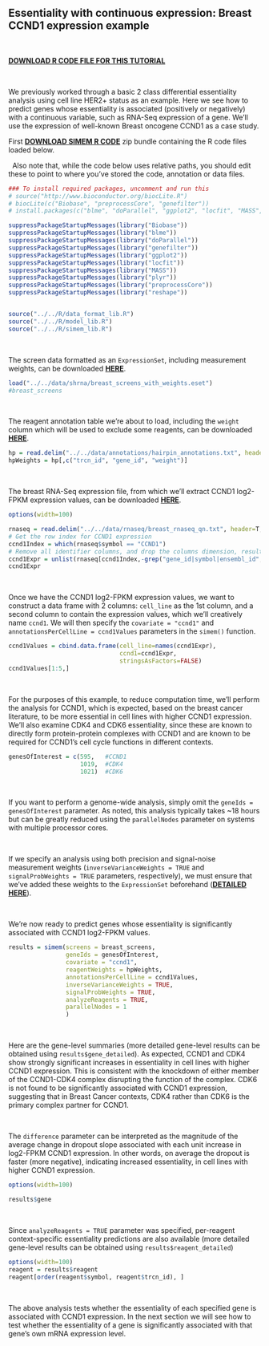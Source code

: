 Essentiality with continuous expression: Breast CCND1 expression example
-------------------------------------------------------------

&nbsp;

[__DOWNLOAD R CODE FILE FOR THIS TUTORIAL__](https://github.com/neellab/simem/blob/master/documentation/markdown/tutorial_R/marcotte_ccnd1_continuous_analysis.R?raw=true)

&nbsp;

We previously worked through a basic 2 class differential essentiality analysis using cell line HER2+ status as an example. Here we see how to predict genes whose essentiality is associated (positively or negatively) with a continuous variable, such as RNA-Seq expression of a gene. We'll use the expression of well-known Breast oncogene CCND1 as a case study.

First [__DOWNLOAD SIMEM R CODE__](https://github.com/neellab/simem/blob/master/R/simem_code.zip?raw=true) zip bundle containing the R code files loaded below.

&nbsp;
Also note that, while the code below uses relative paths, you should edit these to point to where you've stored the code, annotation or data files.

```r

### To install required packages, uncomment and run this
# source("http://www.bioconductor.org/biocLite.R")
# biocLite(c("Biobase", "preprocessCore", "genefilter"))
# install.packages(c("blme", "doParallel", "ggplot2", "locfit", "MASS", "plyr", "reshape"))

suppressPackageStartupMessages(library("Biobase"))
suppressPackageStartupMessages(library("blme"))
suppressPackageStartupMessages(library("doParallel"))
suppressPackageStartupMessages(library("genefilter"))
suppressPackageStartupMessages(library("ggplot2"))
suppressPackageStartupMessages(library("locfit"))
suppressPackageStartupMessages(library("MASS"))
suppressPackageStartupMessages(library("plyr"))
suppressPackageStartupMessages(library("preprocessCore"))
suppressPackageStartupMessages(library("reshape"))


source("../../R/data_format_lib.R")
source("../../R/model_lib.R")
source("../../R/simem_lib.R")
```
&nbsp;

The screen data formatted as an `ExpressionSet`, including measurement weights, can be downloaded [__HERE__](https://www.dropbox.com/s/dp278iu9kle98fy/breast_screens_with_weights.eset?dl=1).

```r

load("../../data/shrna/breast_screens_with_weights.eset")
#breast_screens
```
&nbsp;

The reagent annotation table we're about to load, including the `weight` column which will be used to exclude some reagents, can be downloaded [__HERE__](https://github.com/neellab/simem/blob/master/data/annotations/hairpin_annotations.txt.zip?raw=true).
<!---
(https://github.com/neellab/bfg/blob/gh-pages/data/annotations/hairpin_annotations.txt.zip?raw=true).
-->

```r
hp = read.delim("../../data/annotations/hairpin_annotations.txt", header=T, as.is=T, check.names=F)
hpWeights = hp[,c("trcn_id", "gene_id", "weight")]
```
&nbsp;

The breast RNA-Seq expression file, from which we'll extract CCND1 log2-FPKM expression values, can be downloaded [__HERE__](https://github.com/neellab/simem/blob/master/data/rnaseq/breast_rnaseq_qn.txt.zip?raw=true).

```r
options(width=100)

rnaseq = read.delim("../../data/rnaseq/breast_rnaseq_qn.txt", header=T, as.is=T, check.names=F)
# Get the row index for CCND1 expression
ccnd1Index = which(rnaseq$symbol == "CCND1")
# Remove all identifier columns, and drop the columns dimension, resulting in a cell-line-named vector of log2-FPKM values
ccnd1Expr = unlist(rnaseq[ccnd1Index,-grep("gene_id|symbol|ensembl_id", colnames(rnaseq))])
ccnd1Expr
```
&nbsp;

Once we have the CCND1 log2-FPKM expression values, we want to construct a data frame with 2 columns: `cell_line` as the 1st column, and a second column to contain the expression values, which we'll creatively name `ccnd1`. We will then specify the `covariate = "ccnd1"` and `annotationsPerCellLine = ccnd1Values` parameters in the `simem()` function.

```r
ccnd1Values = cbind.data.frame(cell_line=names(ccnd1Expr),
                               ccnd1=ccnd1Expr,
                               stringsAsFactors=FALSE)
ccnd1Values[1:5,]
```
&nbsp;

For the purposes of this example, to reduce computation time, we'll perform the analysis for CCND1, which is expected, based on the breast cancer literature, to be more essential in cell lines with higher CCND1 expression. We'll also examine CDK4 and CDK6 essentiality, since these are known to directly form protein-protein complexes with CCND1 and are known to be required for CCND1's cell cycle functions in different contexts.

```r
genesOfInterest = c(595,   #CCND1
                    1019,  #CDK4
                    1021)  #CDK6
```
&nbsp;

If you want to perform a genome-wide analysis, simply omit the `geneIds = genesOfInterest` parameter. As noted, this analysis typically takes ~18 hours but can be greatly reduced using the `parallelNodes` parameter on systems with multiple processor cores.

&nbsp;

If we specify an analysis using both precision and signal-noise measurement weights (`inverseVarianceWeights = TRUE` and `signalProbWeights = TRUE` parameters, respectively), we must ensure that we've added these weights to the `ExpressionSet` beforehand ([__DETAILED HERE__](https://neellab.github.io/simem/documentation/markdown/weights_precision.html)).

&nbsp;

We're now ready to predict genes whose essentiality is significantly associated with CCND1 log2-FPKM values.

```r

results = simem(screens = breast_screens,
                geneIds = genesOfInterest,
                covariate = "ccnd1",
                reagentWeights = hpWeights,
                annotationsPerCellLine = ccnd1Values,
                inverseVarianceWeights = TRUE,
                signalProbWeights = TRUE,
                analyzeReagents = TRUE,
                parallelNodes = 1
                )
```
&nbsp;

Here are the gene-level summaries (more detailed gene-level results can be obtained using `results$gene_detailed`). As expected, CCND1 and CDK4 show strongly significant increases in essentiality in cell lines with higher CCND1 expression. This is consistent with the knockdown of either member of the CCND1-CDK4 complex disrupting the function of the complex. CDK6 is not found to be significantly associated with CCND1 expression, suggesting that in Breast Cancer contexts, CDK4 rather than CDK6 is the primary complex partner for CCND1.

&nbsp;

The `difference` parameter can be interpreted as the magnitude of the average change in dropout slope associated with each unit increase in log2-FPKM CCND1 expression. In other words, on average the dropout is faster (more negative), indicating increased essentiality, in cell lines with higher CCND1 expression.

```r
options(width=100)

results$gene
```
&nbsp;

Since `analyzeReagents = TRUE` parameter was specified, per-reagent context-specific essentiality predictions are also available (more detailed gene-level results can be obtained using `results$reagent_detailed`)

```r
options(width=100)
reagent = results$reagent
reagent[order(reagent$symbol, reagent$trcn_id), ]
```
&nbsp;

The above analysis tests whether the essentiality of each specified gene is associated with CCND1 expression. In the next section we will see how to test whether the essentiality of a gene is significantly associated with that gene's own mRNA expression level.